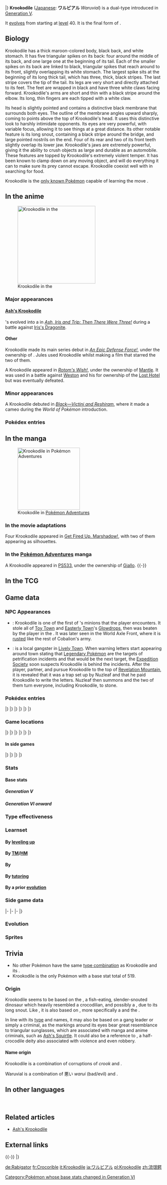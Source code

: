 {{PokémonPrevNext/Head|type=Ground|type2=Dark}}
{{PokémonPrevNext/Pokémon|type=Ground|prevnum=552|prev=Krokorok|nextnum=554|next=Darumaka|roundleft=tl|roundright=tr}}
{{PokémonPrevNext/Disambig|species=Krookodile}}
|}
{{Pokémon Infobox
|name=Krookodile
|jname=ワルビアル
|jtranslit=Warubiaru
|tmname=Waruvial
|category=Intimidation
|type1=Ground
|type2=Dark
|ability1=Intimidate
|ability2=Moxie
|abilityd=Anger Point
|ndex=553
|udex=059
|u2dex=101
|karea=Coastal
|kdex=045
|adex=234
|height-ftin=4'11"
|height-m=1.5
|weight-lbs=212.3
|weight-kg=96.3
|egggroupn=1
|egggroup1=Field
|eggcycles=20
|expyield=234<!--229 in Gen V-VI-->
|lv100exp=1,059,860
|gendercode=127
|color=Red
|catchrate=45
|evtotal=3
|evat=3
|body=06
|pokefordex=krookodile
|generation=5
|friendship=70
}}
'''Krookodile''' ([[List of Japanese Pokémon names|Japanese]]: '''ワルビアル''' ''Waruvial'') is a dual-type {{2t|Ground|Dark}} {{OBP|Pokémon|species}} introduced in [[Generation V]].

It [[Evolution|evolves]] from {{p|Krokorok}} starting at [[level]] 40. It is the final form of {{p|Sandile}}.

==Biology==
Krookodile has a thick maroon-colored body, black back, and white stomach. It has five triangular spikes on its back: four around the middle of its back, and one large one at the beginning of its tail. Each of the smaller spikes on its back are linked to black, triangular spikes that reach around to its front, slightly overlapping its white stomach. The largest spike sits at the beginning of its long thick tail, which has three, thick, black stripes. The last stripe covers the tip of the tail. Its legs are very short and directly attached to its feet. The feet are wrapped in black and have three white claws facing forward. Krookodile's arms are short and thin with a black stripe around the elbow. Its long, thin fingers are each tipped with a white claw.

Its head is slightly pointed and contains a distinctive black membrane that surrounds both eyes. The outline of the membrane angles upward sharply, coming to points above the top of Krookodile's head. It uses this distinctive look to harshly intimidate opponents. Its eyes are very powerful, with variable focus, allowing it to see things at a great distance. Its other notable feature is its long snout, containing a black stripe around the bridge, and large pointed nostrils on the end. Four of its rear and two of its front teeth slightly overlap its lower jaw. Krookodile's jaws are extremely powerful, giving it the ability to crush objects as large and durable as an automobile. These features are topped by Krookodile's extremely violent temper. It has been known to clamp down on any moving object, and will do everything it can to make sure its prey cannot escape. Krookodile coexist well with {{p|Flygon}} in searching for food.

Krookodile is the [[Signature move|only known Pokémon]] capable of learning the move {{m|Power Trip}}.

==In the anime==
[[File:Ash Krookodile.png|thumb|left|250px|Krookodile in the {{pkmn|anime}}]]
===Major appearances===
====[[Ash's Krookodile]]====
{{Ash}}'s {{p|Krokorok}} evolved into a {{AP|Krookodile}} in ''[[BW092|Ash, Iris and Trip: Then There Were Three!]]'' during a battle against [[Iris's Dragonite]].

====Other====
Krookodile made its main series debut in ''[[BW082|An Epic Defense Force!]]'', under the ownership of {{OBP|Jules|BW082}}. Jules used Krookodile whilst making a film that starred the two of them.

A Krookodile appeared in ''[[XY081|Rotom's Wish!]]'', under the ownership of [[Mantle]]. It was used in a battle against [[Weston]] and his {{p|Rotom}} for ownership of the [[Lost Hotel]] but was eventually defeated.

===Minor appearances===
A Krookodile debuted in ''[[M14|Black—Victini and Reshiram]]'', where it made a cameo during the ''World of Pokémon'' introduction.

===Pokédex entries===
{{Animedexheader|Unova}}
{{Animedexbody|BW082|Krookodile|Ash's Pokédex|Krookodile, the Intimidation Pokémon and the evolved form of {{p|Krokorok}}. Krookodile can destroy an automobile with its jaws.}}
{{Animedexbody|BW092|Krookodile|Dawn's Pokédex|Krookodile, the Intimidation Pokémon and the evolved form of {{p|Krokorok}}. Krookodile can see faraway objects as if through binoculars. Its jaws are strong enough to crush a car.}}
{{Animedexfooter/Pokémon|''Best Wishes''|Unova}}

==In the manga==
[[File:Giallo Krookodile Adventures.png|thumb|200px|Krookodile in [[Pokémon Adventures]]]]
===In the movie adaptations===
Four Krookodile appeared in [[Get Fired Up, Marshadow!]], with two of them appearing as silhouettes.

===In the [[Pokémon Adventures]] manga===
A Krookodile appeared in [[PS533]], under the ownership of [[Giallo]].
{{-}}

==In the TCG==
{{main|Krookodile (TCG)}}

==Game data==
===NPC Appearances===
{{spoilers}}
* {{g|Rumble Blast}}: Krookodile is one of the first of {{p|Cobalion}}'s minions that the player encounters. It stole all of [[Toy Town]] and [[Easterly Town]]'s [[Glowdrop]]s, then was beaten by the player in the {{DL|Sun-Dappled Bank|Mysterious Fort}}. It was later seen in the World Axle Front, where it is [[Rusty Pokémon|rusted]] like the rest of Cobalion's army.
* {{g|Super Mystery Dungeon}}: {{OBP|Krookodile|Super Mystery Dungeon}} is a local gangster in [[Lively Town]]. When warning letters start appearing around town stating that [[Legendary Pokémon]] are the targets of petrification incidents and that {{p|Entei}} would be the next target, the [[Expedition Society]] soon suspects Krookodile is behind the incidents. After the player, partner, and {{p|Archen}} pursue Krookodile to the top of [[Revelation Mountain]], it is revealed that it was a trap set up by Nuzleaf and that he paid Krookodile to write the letters. Nuzleaf then summons {{p|Yveltal}} and the two of them turn everyone, including Krookodile, to stone.

===Pokédex entries===
{{Dex/Header|type=Ground|type2=Dark}}
{{Dex/NA|gen=V}}
{{Dex/Gen|gen=V}}
{{Dex/Entry1|v=Black|t=FFF|entry=They never allow prey to escape. Their jaws are so powerful, they can crush the body of an automobile.}}
{{Dex/Entry1|v=White|entry=It can expand the focus of its eyes, enabling it to see objects in the far distance as if it were using binoculars.}}
{{Dex/Entry2|v=Black 2|v2=White 2|t=FFF|entry=Very violent Pokémon, they try to clamp down on anything that moves in front of their eyes.}}
|}
|}
{{Dex/Gen|gen=VI}}
{{Dex/Entry1|v=X|t=FFF|entry=Very violent Pokémon, they try to clamp down on anything that moves in front of their eyes.}}
{{Dex/Entry1|v=Y|entry=They never allow prey to escape. Their jaws are so powerful, they can crush the body of an automobile.}}
{{Dex/Entry1|v=Omega Ruby|t=FFF|entry=Very violent Pokémon, they try to clamp down on anything that moves in front of their eyes.}}
{{Dex/Entry1|v=Alpha Sapphire|t=FFF|entry=They never allow prey to escape. Their jaws are so powerful, they can crush the body of an automobile.}}
|}
|}
{{Dex/Gen|gen=VII}}
{{Dex/Entry1|v=Sun|entry=Its unique faculty of sight can detect small prey more than {{tt|30 miles|48 kilometers}} away, even in the midst of a sandstorm.}}
{{Dex/Entry1|v=Moon|entry=After clamping down with its powerful jaws, it twists its body around to rip its prey in half.}}
{{Dex/Entry1|v=Ultra Sun|entry=When it spots prey, even at a distance of over 30 miles, it swims through the desert as if it were water, then jumps out and chomps them.}}
{{Dex/Entry1|v=Ultra Moon|entry=It conceals itself in sandstorms that Flygon whip up and waits patiently for prey to appear.}}
|}
|}
{{Dex/Footer}}

===Game locations===
{{Availability/Header|type=Ground|type2=Dark}}
{{Availability/NA|gen=V}}
{{Availability/Gen|gen=V}}
{{Availability/Entry2|v=Black|v2=White|t=FFF|area=[[Evolution|Evolve]] {{p|Krokorok}}}}
{{Availability/Entry2|v=Black 2|v2=White 2|t=FFF|area=[[Evolution|Evolve]] {{p|Krokorok}}}}
{{Availability/Entry1|v=Dream World|color={{dream color}}|area={{dwa|Rugged Mountain}}{{tt|*|Only obtainable when using an account connected to Pokémon Black 2 or White 2}}}}
|}
|}
{{Availability/Gen|gen=VI}}
{{Availability/Entry2|v=X|v2=Y|t=FFF|area=[[Evolution|Evolve]] {{p|Krokorok}}}}
{{Availability/Entry2|v=Omega Ruby|v2=Alpha Sapphire|t=FFF|t2=FFF|area=[[Evolution|Evolve]] {{p|Krokorok}}}}
|}
|}
{{Availability/Gen|gen=VII}}
{{Availability/Entry2|v=Sun|v2=Moon|area=[[Evolution|Evolve]] {{p|Krokorok}}}}
{{Availability/Entry2|v=Ultra Sun|v2=Ultra Moon|area=[[Evolution|Evolve]] {{p|Krokorok}}}}
|}
|}
{{Availability/Footer}}

====In side games====
{{Availability/Header|type=Ground|type2=Dark}}
{{Availability/NA|gen=V}}
{{Availability/Gen|gen=V}}
{{Availability/Entry1|1|v=Rumble Blast|color={{fire color}}|area=Desert: [[Rugged Flats]] (post ending)}}
{{Availability/Entry1|1|v=PokéPark 2|link=PokéPark 2: Wonders Beyond|color={{grass color}}|area=[[Cove Area]]}}
{{Availability/Entry1|1|v=Conquest|color={{silver color}}|area=[[Evolution|Evolve]] {{p|Krokorok}}}}
{{Availability/Entry1|1|v=MD GTI|link=Pokémon Mystery Dungeon: Gates to Infinity|color={{silver color}}|area=[[Canyon Foot]] (1F-9F), [[Rusty Mountain]] (Golden Chamber), [[Jaws of the Abyss]] (B1-B28), [[Smoking Mountain]] (1F-24F), [[Cape at the Edge]] (B1-B29), Magnagate dungeons}}
{{Availability/Entry1|1|v=Rumble U|color={{fire color}}|area=[[Magical Lake#Protect Pichu in the Forest|Magical Lake: Protect Pichu in the Forest]], [[Toy Collection#The Sword for Justice|Toy Collection: The Sword for Justice]]}}
|}
|}
{{Availability/Gen|gen=VI}}
{{Availability/Entry1|1|v=Battle Trozei|color={{defense color}}|area=[[Safari Jungle#Tuesday Stage 2|Safari Jungle: Stage 2]]{{dotw|Tu}}}}
{{Availability/Entry1|1|v=Shuffle|color={{beauty color}}|area=[[Desert Umbra|Desert Umbra: Stage 349]]}}
{{Availability/Entry1|1|v=Rumble World|color={{fire color}}|area=[[Black Realm#Rugged Flats|Black Realm: Rugged Flats]] <small>(Back Boss)</small>}}
|}
|}
{{Availability/Footer}}

===Stats===
====Base stats====
=====Generation V=====
{{Base Stats
|type=Ground
|type2=Dark
|HP=95
|Attack=117
|Defense=70
|SpAtk=65
|SpDef=70
|Speed=92}}

=====Generation VI onward=====
{{Base Stats
|type=Ground
|type2=Dark
|HP=95
|Attack=117
|Defense=80
|SpAtk=65
|SpDef=70
|Speed=92}}

===Type effectiveness===
{{TypeEffectiveness
|type1=Ground
|type2=Dark
|Normal=100
|Fighting=200
|Flying=100
|Poison=50
|Ground=100
|Rock=50
|Bug=200
|Ghost=50
|Steel=100
|Fire=100
|Water=200
|Grass=200
|Electric=0
|Psychic=0
|Ice=200
|Dragon=100
|Dark=50
|Fairy=200
|notes=yes
|dark=yes
|newpsychic=1
|ground=yes
|newelectric=1}}

===Learnset===
====By [[Level|leveling up]]====
{{learnlist/levelh/7|Krookodile|Ground|Dark|5}}
{{learnlist/level7|1|Power Trip|Dark|Physical|20|100|10||'''}}
{{learnlist/level7|1|Leer|Normal|Status|&mdash;|100|30}}
{{learnlist/level7|1|Rage|Normal|Physical|20|100|20}}
{{learnlist/level7|1|Bite|Dark|Physical|60|100|25||'''}}
{{learnlist/level7|1|Sand Attack|Ground|Status|&mdash;|100|15}}
{{learnlist/level7|4|Bite|Dark|Physical|60|100|25||'''}}
{{learnlist/level7|7|Sand Attack|Ground|Status|&mdash;|100|15}}
{{learnlist/level7|10|Torment|Dark|Status|&mdash;|100|15}}
{{learnlist/level7|13|Sand Tomb|Ground|Physical|35|85|15||'''}}
{{learnlist/level7|16|Assurance|Dark|Physical|60|100|10||'''}}
{{learnlist/level7|19|Mud-Slap|Ground|Special|20|100|10||'''}}
{{learnlist/level7|22|Embargo|Dark|Status|&mdash;|100|15}}
{{learnlist/level7|25|Swagger|Normal|Status|&mdash;|85|15}}
{{learnlist/level7|28|Crunch|Dark|Physical|80|100|15||'''}}
{{learnlist/level7|32|Dig|Ground|Physical|80|100|10||'''}}
{{learnlist/level7|36|Scary Face|Normal|Status|&mdash;|100|10}}
{{learnlist/level7|42|Foul Play|Dark|Physical|95|100|15||'''}}
{{learnlist/level7|48|Sandstorm|Rock|Status|&mdash;|&mdash;|10}}
{{learnlist/level7|54|Earthquake|Ground|Physical|100|100|10||'''}}
{{learnlist/level7|60|Outrage|Dragon|Physical|120|100|10}}
{{learnlist/levelf/7|Krookodile|Ground|Dark|5}}

====By [[TM]]/[[HM]]====
{{learnlist/tmh/7|Krookodile|Ground|Dark|5}}
{{learnlist/tm7|TM02|Dragon Claw|Dragon|Physical|80|100|15}}
{{learnlist/tm7|TM05|Roar|Normal|Status|&mdash;|&mdash;|20}}
{{learnlist/tm7|TM06|Toxic|Poison|Status|&mdash;|90|10}}
{{learnlist/tm7|TM08|Bulk Up|Fighting|Status|&mdash;|&mdash;|20}}
{{learnlist/tm7|TM10|Hidden Power|Normal|Special|60|100|15}}
{{learnlist/tm7|TM12|Taunt|Dark|Status|&mdash;|100|20}}
{{learnlist/tm7|TM15|Hyper Beam|Normal|Special|150|90|5}}
{{learnlist/tm7|TM17|Protect|Normal|Status|&mdash;|&mdash;|10}}
{{learnlist/tm7|TM21|Frustration|Normal|Physical|&mdash;|100|20}}
{{learnlist/tm7|TM23|Smack Down|Rock|Physical|50|100|15}}
{{learnlist/tm7|TM26|Earthquake|Ground|Physical|100|100|10||'''}}
{{learnlist/tm7|TM27|Return|Normal|Physical|&mdash;|100|20}}
{{learnlist/tm7|TM31|Brick Break|Fighting|Physical|75|100|15}}
{{learnlist/tm7|TM32|Double Team|Normal|Status|&mdash;|&mdash;|15}}
{{learnlist/tm7|TM36|Sludge Bomb|Poison|Special|90|100|10}}
{{learnlist/tm7|TM37|Sandstorm|Rock|Status|&mdash;|&mdash;|10}}
{{learnlist/tm7|TM39|Rock Tomb|Rock|Physical|60|95|15}}
{{learnlist/tm7|TM40|Aerial Ace|Flying|Physical|60|&mdash;|20}}
{{learnlist/tm7|TM41|Torment|Dark|Status|&mdash;|100|15}}
{{learnlist/tm7|TM42|Facade|Normal|Physical|70|100|20}}
{{learnlist/tm7|TM44|Rest|Psychic|Status|&mdash;|&mdash;|10}}
{{learnlist/tm7|TM45|Attract|Normal|Status|&mdash;|100|15}}
{{learnlist/tm7|TM46|Thief|Dark|Physical|60|100|25||'''}}
{{learnlist/tm7|TM47|Low Sweep|Fighting|Physical|65|100|20}}
{{learnlist/tm7|TM48|Round|Normal|Special|60|100|15}}
{{learnlist/tm7|TM52|Focus Blast|Fighting|Special|120|70|5}}
{{learnlist/tm7|TM56|Fling|Dark|Physical|&mdash;|100|10||'''}}
{{learnlist/tm7|TM59|Brutal Swing|Dark|Physical|60|100|20||'''}}
{{learnlist/tm7|TM63|Embargo|Dark|Status|&mdash;|100|15}}
{{learnlist/tm7|TM65|Shadow Claw|Ghost|Physical|70|100|15}}
{{learnlist/tm7|TM66|Payback|Dark|Physical|50|100|10||'''}}
{{learnlist/tm7|TM68|Giga Impact|Normal|Physical|150|90|5}}
{{learnlist/tm7|TM71|Stone Edge|Rock|Physical|100|80|5}}
{{learnlist/tm7|TM78|Bulldoze|Ground|Physical|60|100|20||'''}}
{{learnlist/tm7|TM80|Rock Slide|Rock|Physical|75|90|10}}
{{learnlist/tm7|TM82|Dragon Tail|Dragon|Physical|60|90|10}}
{{learnlist/tm7|TM86|Grass Knot|Grass|Special|&mdash;|100|20}}
{{learnlist/tm7|TM87|Swagger|Normal|Status|&mdash;|85|15}}
{{learnlist/tm7|TM88|Sleep Talk|Normal|Status|&mdash;|&mdash;|10}}
{{learnlist/tm7|TM90|Substitute|Normal|Status|&mdash;|&mdash;|10}}
{{learnlist/tm7|TM95|Snarl|Dark|Special|55|95|15||'''}}
{{learnlist/tm7|TM97|Dark Pulse|Dark|Special|80|100|15||'''}}
{{learnlist/tm7|TM100|Confide|Normal|Status|&mdash;|&mdash;|20}}
{{learnlist/tmf/7|Krookodile|Ground|Dark|5}}

====By {{pkmn|breeding}}====
{{learnlist/breedh/7|Krookodile|Ground|Dark|5}}
{{learnlist/breed7|{{MSP|215|Sneasel}}{{MSP|228|Houndour}}{{MSP|229|Houndoom}}{{MSP|766|Passimian}}|Beat Up|Dark|Physical|&mdash;|100|10||'''}}
{{learnlist/breed7|{{MSP|287|Slakoth}}{{MSP|288|Vigoroth}}{{MSP|289|Slaking}}{{MSP|448|Lucario}}{{MSP|745Mn|Lycanroc}}{{MSP|749|Mudbray}}<br>{{MSP|750|Mudsdale}}|Counter|Fighting|Physical|&mdash;|100|20}}
{{learnlist/breed7|{{MSP|019|Rattata}}{{MSP|019A|Rattata}}{{MSP|020|Raticate}}{{MSP|020A|Raticate}}{{MSP|128|Tauros}}{{MSP|133|Eevee}}<br>{{MSP|155|Cyndaquil}}{{MSP|156|Quilava}}{{MSP|157|Typhlosion}}{{MSP|206|Dunsparce}}{{MSP|231|Phanpy}}{{MSP|264|Linoone}}<br>{{MSP|300|Skitty}}{{MSP|322|Numel}}{{MSP|327|Spinda}}{{MSP|449|Hippopotas}}{{MSP|450|Hippowdon}}{{MSP|585|Deerling}}<br>{{MSP|586|Sawsbuck}}{{MSP|672|Skiddo}}{{MSP|673|Gogoat}}{{MSP|759|Stufful}}{{MSP|760|Bewear}}{{MSP|766|Passimian}}|Double-Edge|Normal|Physical|120|100|15}}
{{learnlist/breed7|{{MSP|024|Arbok}}{{MSP|058|Growlithe}}{{MSP|059|Arcanine}}{{MSP|136|Flareon}}{{MSP|209|Snubbull}}{{MSP|210|Granbull}}<br>{{MSP|228|Houndour}}{{MSP|229|Houndoom}}{{MSP|232|Donphan}}{{MSP|262|Mightyena}}{{MSP|295|Exploud}}{{MSP|310|Manectric}}<br>{{MSP|450|Hippowdon}}{{MSP|508|Stoutland}}{{MSP|554|Darumaka}}{{MSP|555|Darmanitan}}{{MSP|667|Litleo}}{{MSP|668|Pyroar}}<br>{{MSP|725|Litten}}{{MSP|726|Torracat}}{{MSP|727|Incineroar}}|Fire Fang|Fire|Physical|65|95|15}}
{{learnlist/breed7|{{MSP|019|Rattata}}{{MSP|019A|Rattata}}{{MSP|020|Raticate}}{{MSP|020A|Raticate}}{{MSP|032|Nidoran♂}}{{MSP|033|Nidorino}}<br>{{MSP|034|Nidoking}}{{MSP|056|Mankey}}{{MSP|057|Primeape}}{{MSP|255|Torchic}}{{MSP|256|Combusken}}{{MSP|257|Blaziken}}<br>{{MSP|288|Vigoroth}}{{MSP|322|Numel}}{{MSP|323|Camerupt}}{{MSP|434|Stunky}}{{MSP|435|Skuntank}}{{MSP|501|Oshawott}}<br>{{MSP|502|Dewott}}{{MSP|503|Samurott}}{{MSP|504|Patrat}}{{MSP|505|Watchog}}{{MSP|626|Bouffalant}}{{MSP|766|Passimian}}|Focus Energy|Normal|Status|&mdash;|&mdash;|30}}
{{learnlist/breed7|{{MSP|055|Golduck}}{{MSP|161|Sentret}}{{MSP|162|Furret}}{{MSP|234|Stantler}}{{MSP|359|Absol}}{{MSP|448|Lucario}}|Me First|Normal|Status|&mdash;|&mdash;|20}}
{{learnlist/breed7|{{MSP|197|Umbreon}}{{MSP|504|Patrat}}{{MSP|505|Watchog}}{{MSP|678|Meowstic}}|Mean Look|Normal|Status|&mdash;|&mdash;|5}}
{{learnlist/breed7|{{MSP|553|Krookodile}}|Power Trip|Dark|Physical|20|100|10||'''}}
{{learnlist/breed7|{{MSP|019|Rattata}}{{MSP|019A|Rattata}}{{MSP|020|Raticate}}{{MSP|020A|Raticate}}{{MSP|056|Mankey}}{{MSP|057|Primeape}}<br>{{MSP|128|Tauros}}{{MSP|197|Umbreon}}{{MSP|206|Dunsparce}}{{MSP|335|Zangoose}}{{MSP|359|Absol}}{{MSP|418|Buizel}}<br>{{MSP|419|Floatzel}}{{MSP|509|Purrloin}}{{MSP|510|Liepard}}{{MSP|522|Blitzle}}{{MSP|523|Zebstrika}}{{MSP|570|Zorua}}<br>{{MSP|571|Zoroark}}{{MSP|587|Emolga}}{{MSP|626|Bouffalant}}{{MSP|734|Yungoos}}{{MSP|735|Gumshoos}}|Pursuit|Dark|Physical|40|100|20||'''}}
{{learnlist/breed7|{{MSP|559|Scraggy}}{{MSP|560|Scrafty}}{{MSP|744|Rockruff}}{{MSP|745|Lycanroc}}{{MSP|745Mn|Lycanroc}}|Rock Climb|Normal|Physical|90|85|20}}
{{learnlist/breed7|{{MSP|024|Arbok}}{{MSP|059|Arcanine}}{{MSP|135|Jolteon}}{{MSP|209|Snubbull}}{{MSP|210|Granbull}}{{MSP|229|Houndoom}}<br>{{MSP|232|Donphan}}{{MSP|262|Mightyena}}{{MSP|295|Exploud}}{{MSP|309|Electrike}}{{MSP|310|Manectric}}{{MSP|403|Shinx}}<br>{{MSP|404|Luxio}}{{MSP|405|Luxray}}{{MSP|450|Hippowdon}}{{MSP|508|Stoutland}}|Thunder Fang|Electric|Physical|65|95|15}}
{{learnlist/breed7|{{MSP|288|Vigoroth}}{{MSP|293|Whismur}}{{MSP|294|Loudred}}{{MSP|295|Exploud}}{{MSP|327|Spinda}}{{MSP|554|Darumaka}}|Uproar|Normal|Special|90|100|10}}
{{learnlist/breedf/7|Krookodile|Ground|Dark|5}}

====By [[Move Tutor|tutoring]]====
{{learnlist/tutorh/7|Krookodile|Ground|Dark|5}}
{{learnlist/tutor7|Aqua Tail|Water|Physical|90|90|10|||no|yes}}
{{learnlist/tutor7|Block|Normal|Status|—|—|5|||no|yes}}
{{learnlist/tutor7|Dragon Pulse|Dragon|Special|85|100|10|||no|yes}}
{{learnlist/tutor7|Earth Power|Ground|Special|90|100|10||'''|no|yes}}
{{learnlist/tutor7|Focus Punch|Fighting|Physical|150|100|20|||no|yes}}
{{learnlist/tutor7|Foul Play|Dark|Physical|95|100|15||'''|no|yes}}
{{learnlist/tutor7|Iron Tail|Steel|Physical|100|75|15|||no|yes}}
{{learnlist/tutor7|Knock Off|Dark|Physical|65|100|20||'''|no|yes}}
{{learnlist/tutor7|Low Kick|Fighting|Physical|—|100|20|||no|yes}}
{{learnlist/tutor7|Outrage|Dragon|Physical|120|100|10|||no|yes}}
{{learnlist/tutor7|Snatch|Dark|Status|—|—|10|||no|yes}}
{{learnlist/tutor7|Snore|Normal|Special|50|100|15|||no|yes}}
{{learnlist/tutor7|Spite|Ghost|Status|—|100|10|||no|yes}}
{{learnlist/tutor7|Stealth Rock|Rock|Status|—|—|20|||no|yes}}
{{learnlist/tutor7|Stomping Tantrum|Ground|Physical|75|100|10||'''|no|yes}}
{{learnlist/tutor7|Superpower|Fighting|Physical|120|100|5|||no|yes}}
{{learnlist/tutor7|Throat Chop|Dark|Physical|80|100|15||'''|no|yes}}
{{learnlist/tutor7|Uproar|Normal|Special|90|100|10|||no|yes}}
{{learnlist/tutorf/7|Krookodile|Ground|Dark|5}}

====By a prior [[evolution]]====
{{learnlist/prevoh/7|Krookodile|Ground|Dark|5}}
{{learnlist/prevo7|551|Sandile||552|Krokorok||Thrash|Normal|Physical|120|100|10}}
{{learnlist/prevof/7|Krookodile|Ground|Dark|5}}

===Side game data===
{{Spindata/Head|type=Ground|type2=Dark}}
{{Spindata/RumbleBlast|col=6|type=Ground
|att=4
|def=3
|speed=3
}}
|-
{{Spindata/PokéPark2|col=6|type=Ground|ndex=553
|strong=[[File:Oshawott icon.png|link=Oshawott (Pokémon)]][[File:Snivy icon.png|link=Snivy (Pokémon)]]
|weak=[[File:Pikachu icon.png|link=Pikachu (Pokémon)]]
|pad={{P|Krokorok}} admires him as a role model of a bad Pokémon, but actually he's more of a shy boy than a bad boy.
}}
|-
{{Spindata/Conquest|col=6|type=Ground|ndex=553
|HP=4
|atk=4
|def=3
|spd=4
|range=3
|move=Crunch
|ability1=Intimidate
|ability2=Moxie
|ability3=Disgust
|evo=Evolves from {{p|Krokorok}} when its Attack is 110 or higher
|link={{DL|List of Pokémon Conquest characters|Isuke}}, '''[[Masanori]]''', and {{DL|List of Pokémon Conquest characters|Yukitaka}}
}}
|-
{{Spindata/Battle Trozei|col=3|type=Ground|ndex=553
|power=3
}}
{{Spindata/Shuffle|col=3|type=Ground|ndex=553|num=464
|min=70
|max=110
|raisemaxlevel=5
|skill=Risk-Taker
|skilldesc=Increases damage randomly.
}}
|}

===Evolution===
{{evobox-3
|type1=Ground
|type2=Dark
|pictype=art
|no1=551
|name1=Sandile
|type1-1=Ground
|type2-1=Dark
|evo1={{bag|Rare Candy}}<br>{{color2|000|Level|Level 29}}
|no2=552
|name2=Krokorok
|type1-2=Ground
|type2-2=Dark
|evo2={{bag|Rare Candy}}<br>{{color2|000|Level|Level 40}}
|no3=553
|name3=Krookodile
|type1-3=Ground
|type2-3=Dark}}

===Sprites===
{{Spritebox/Header|type=Ground|type2=Dark}}
{{Spritebox/NA|gen=V}}
{{Spritebox/5|ndex=553}}
{{Spritebox/6|ndex=553}}
{{Spritebox/7|ndex=553}}
{{Spritebox/Footer|553|Krookodile}}

==Trivia==
* No other Pokémon have the same [[List of Pokémon with unique type combinations|type combination]] as Krookodile and its {{p|Sandile|evolutionary}} {{p|Krokorok|relatives}}.
* Krookodile is the only Pokémon with a base stat total of 519.

===Origin===
Krookodile seems to be based on the ''{{wp|Baryonyx}}'', a fish-eating, slender-snouted dinosaur which heavily resembled a crocodilian, and possibly a {{wp|gharial}}, due to its long snout. Like {{p|Sandile}}, it is also based on {{wp|crocodilia|crocodilians}}, more specifically a {{wp|slender-snouted crocodile}} and the {{wp|spectacled caiman}}.

In line with its {{t|Dark}} [[type]] and names, it may also be based on a gang leader or simply a criminal, as the markings around its eyes bear great resemblance to triangular sunglasses, which are associated with manga and anime criminals, such as [[Ash's Squirtle]]. It could also be a reference to {{wp|Sobek}}, a half-crocodile deity also associated with violence and even robbery.

====Name origin====
Krookodile is a combination of corruptions of ''crook'' and ''{{wp|crocodile}}''.

Waruvial is a combination of 悪い ''warui'' (bad/evil) and ''{{wp|gavial}}''.

==In other languages==
{{Other languages|type=Ground|type2=Dark
|ja=ワルビアル ''Waruvial''|jameaning=From {{tt|悪い ''warui''|bad/evil/sinful}}, and ''{{wp|gavial}}''
|de=Rabigator|demeaning=From ''{{tt|rabiat|ruthless}}'' and ''Alligator''
|fr=Crocorible|frmeaning=From ''crocodile'' and ''horrible''
|es=Krookodile|esmeaning=Same as English name
|it=Krookodile|itmeaning=Same as English name
|ko=악비아르 ''Akbiar''|komeaning=From {{tt|악어|crocodile}} or {{tt|악 (惡)|evil}} and gavial
|zh_cmn=流氓鱷 / 流氓鳄 ''Liúmáng'è''|zh_cmnmeaning=From {{tt|流氓 ''liúmáng''|rogue, hooligan, gangster}} and {{tt|鱷 ''è''|crocodilian}}.
|ru=Крукодайл ''Krukodayl''|rumeaning=Transcription of English name
}}
<br clear="left">

==Related articles==
* [[Ash's Krookodile]]
<!--
==Notes==
<references />-->

==External links==

{{-}}
{{PokémonPrevNext/Head|type=Ground|type2=Dark}}
{{PokémonPrevNext/Pokémon|type=Ground|prevnum=552|prev=Krokorok|nextnum=554|next=Darumaka}}
|}
{{Project Pokédex notice}}

[[Category:Pokémon whose base stats changed in Generation VI]]

[[de:Rabigator]]
[[fr:Crocorible]]
[[it:Krookodile]]
[[ja:ワルビアル]]
[[pl:Krookodile]]
[[zh:流氓鳄]]